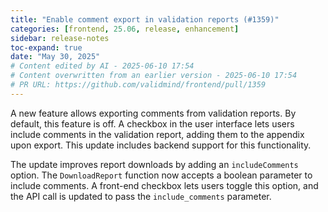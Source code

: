 ```yaml
---
title: "Enable comment export in validation reports (#1359)"
categories: [frontend, 25.06, release, enhancement]
sidebar: release-notes
toc-expand: true
date: "May 30, 2025"
# Content edited by AI - 2025-06-10 17:54
# Content overwritten from an earlier version - 2025-06-10 17:54
# PR URL: https://github.com/validmind/frontend/pull/1359
---
```


A new feature allows exporting comments from validation reports. By default, this feature is off. A checkbox in the user interface lets users include comments in the validation report, adding them to the appendix upon export. This update includes backend support for this functionality.

The update improves report downloads by adding an `includeComments` option. The `DownloadReport` function now accepts a boolean parameter to include comments. A front-end checkbox lets users toggle this option, and the API call is updated to pass the `include_comments` parameter.

<!--- VALIDATION SUMMARY
Content Type: title
Validation Status: CHECK
Attempts: 7
Last Validation: 2025-06-10 17:42:19
Result: Both versions of the content convey the same idea, but the edited version is more concise and clear. It uses the verb "Enable" which is more direct and active compared to "Add ability to." Additionally, "comment export" is a more streamlined phrase than "export comments," and "validation reports" is...
Reedit Available: Yes
Reedit Message: Both versions of the content convey the same idea, but the edited version is more concise and clear. It uses the verb "Enable" which is more direct and active compared to "Add ability to." Additionall...
--->
